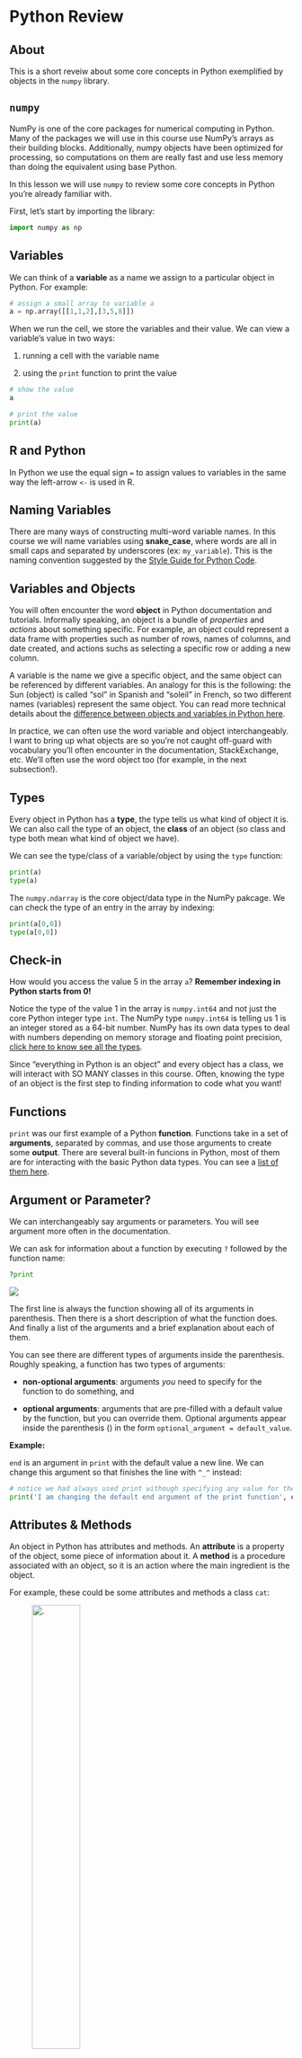 # Python Review

## About
This is a short reveiw about some core concepts in Python exemplified by objects in the `numpy` library. 

## `numpy`

NumPy is one of the core packages for numerical computing in Python. Many of the packages we will use in this course use NumPy's arrays as their building blocks. Additionally, numpy objects have been optimized for processing, so computations on them are really fast and use less memory than doing the equivalent using base Python. 

In this lesson we will use `numpy` to review some core concepts in Python you're already familiar with. 

First, let's start by importing the library:

```python
import numpy as np
```


## Variables
We can think of a **variable** as a name we assign to a particular object in Python. For example:

```python
# assign a small array to variable a
a = np.array([[1,1,2],[3,5,8]])
```

When we run the cell, we store the variables and their value. We can view a variable's value in two ways:

1. running a cell with the variable name

2. using the `print` function to print the value

```python
# show the value
a
```

```python
# print the value 
print(a)
```


:::{.callout-note}
## R and Python

In Python we use the equal sign `=` to assign values to variables in the same way the left-arrow `<-` is used in R.
:::

::: {.callout-caution}
## Naming Variables

There are many ways of constructing multi-word variable names. In this course we will name variables using **snake_case**, where words are all in small caps and separated by underscores (ex: `my_variable`). This is the naming convention suggested by the [Style Guide for Python Code](https://peps.python.org/pep-0008/).
:::

## Variables and Objects
You will often encounter the word **object** in Python documentation and tutorials. Informally speaking, an object is a bundle of *properties* and *actions* about something specific. For example, an object could represent a data frame with properties such as number of rows, names of columns, and date created, and actions suchs as selecting a specific row or adding a new column. 

A variable is the name we give a specific object, and the same object can be referenced by different variables. An analogy for this is the following: the Sun (object) is called "sol" in Spanish and "soleil" in French, so two different names (variables) represent the same object. You can read more technical details about the [difference between objects and variables in Python here](https://realpython.com/python-variables/#object-references).

In practice, we can often use the word variable and object interchangeably. I want to bring up what objects are so you're not caught off-guard with vocabulary you'll often encounter in the documentation, StackExchange, etc. We'll often use the word object too (for example, in the next subsection!).

## Types

 Every object in Python has a **type**, the type tells us what kind of object it is. We can also call the type of an object, the **class** of an object (so class and type both mean what kind of object we have). 
 
 We can see the type/class of a variable/object by using the `type` function:

```python
print(a)
type(a)
```

The `numpy.ndarray` is the core object/data type in the NumPy pakcage. We can check the type of an entry in the array by indexing:

```python
print(a[0,0])
type(a[0,0])
```

::: {.callout-tip}
## Check-in
How would you access the value 5 in the array `a`? **Remember indexing in Python starts from 0!**
:::

Notice the type of the value 1 in the array is `numpy.int64` and not just the core Python integer type `int`. The NumPy type `numpy.int64` is telling us 1 is an integer stored as a 64-bit number. NumPy has its own data types to deal with numbers depending on memory storage and floating point precision, [click here to know see all the types](https://numpy.org/doc/stable/reference/arrays.scalars.html#sized-aliases). 

Since "everything in Python is an object" and every object has a class, we will interact with SO MANY classes in this course. Often, knowing the type of an object is the first step to finding information to code what you want!

## Functions

`print` was our first example of a Python **function**. Functions take in a set of **arguments**, separated by commas, and use those arguments to create some **output**. There are several built-in funcions in Python, most of them are for interacting with the basic Python data types. You can see a [list of them here](https://realpython.com/python-data-types/#built-in-functions).

::: {.callout-caution}
## Argument or Parameter?
We can interchangeably say arguments or parameters. You will see argument more often in the documentation.
:::

We can ask for information about a function by executing `?` followed by the function name:

```python
?print
```

![](/images/lesson-1/print_docstring.png)

The first line is always the function showing all of its arguments in parenthesis. 
Then there is a short description of what the function does.
And finally a list of the arguments and a brief explanation about each of them.

You can see there are different types of arguments inside the parenthesis. Roughly speaking, a function has two types of arguments:

- **non-optional arguments**: arguments *you* need to specify for the function to do something, and

- **optional arguments**: arguments that are pre-filled with a default value by the function, but you can override them. Optional arguments appear inside the parenthesis () in the form `optional_argument = default_value`. 

**Example:**

`end` is an argument in `print` with the default value a new line. We can change this argument so that finishes the line with ` ^_^` instead:

```python
# notice we had always used print withough specifying any value for the `end` argument
print('I am changing the default end argument of the print function', end=' ^_^')
```

## Attributes & Methods

An object in Python has attributes and methods. An **attribute** is a property of the object, some piece of information about it. A **method** is a procedure associated with an object, so it is an action where the main ingredient is the object. 

For example, these could be some attributes and methods a class `cat`:

![. ](/images/lesson-1/cat_class.png){width=45%}


More formally, **a method is a function** that acts on the object it is part of.

We can access a variable's attributes and methods by adding a period `.` at the end of the variable's name. So we would write `variable.variable_method()` or `variable.variable_attribute`. 

:::{.callout-tip}
## Check-in
Suppose we have a class `fish`, make a diagram similar to the `cat` class diagram showing 3 attributes for the class and 3 methods.
:::

**Example**

NumPy arrays have many methods and attributes. Let's see some concrete examples.

```python
# define a 3x3 array
var = np.array([[1,2,3],[4,5,6],[7,8,9]])
var
```

```python
# T is an example of attribute, it returns the transpose of var
print(var.T)
print(type(var.T))
```

```python
# shape, another attribute, tells us the shape of the array (3x3)
print(var.shape)
print(type(var.shape))
```

```python
# ndim is an attribute holding the number of array dimensions
print(var.ndim)
print(type(var.ndim))
```

Notice these attributes can have many different data types. Here we saw tuples and int, two of the core Python classes, and also a numpy array as attributes of `var`. 

Now some examples of methods:

```python
# the tolist method returns the array as a nested list of scalars
var.tolist()
```

```python
# the min method returns the minimum value in the array along an axis
var.min(axis=0)
```

::: {.callout-tip}
## Check-in

We can also call the `min` method without any parameters:

```python
var.min()
```

What kind of parameter is `axis` in our previous call of the `var` method?
:::

Remember, methods are functions associated to an object. We can check this!

```python
type(var.tolist)
```

```python
type(var.min)
```

You can see a complete list of [NumPy array's methods and attributes in the documentation](https://numpy.org/doc/stable/reference/generated/numpy.ndarray.html).

:::{.callout-note}
## R and Python

In R we don't use methods within an object. Rather, functions are extrinsic to (outside) the objects they are acting on.  In R, for example, there would be two separate items: the variable `var` and a separate function `min` that gets `var` as a parameter:

``` R
# this is R code
var <- array(c(1,4,7,2,5,8,3,6,9), dim =c(3,3))
min(var)
```

Using the pipe operator `%>%` in R's tidyverse is closer to the dot `.` in Python:

``` R
# this is R code
var <- array(c(1,4,7,2,5,8,3,6,9), dim =c(3,3))
var %>% min()
```

What happens here is that the pipe `%>%` is passing `var` to the `min()` function as its first argument. This is essentially what happens in Python when a function is a method of a class:

``` python
# this is Python code
var = np.array([[1,2,3],[4,5,6],[7,8,9]])
var.min()
```

When working in Python, remember that *methods are functions that are part of an object* and a method uses the object it is part of to produce some information.
:::

<!--
## Exercises

::: {.callout-tip}
## Exercise 2
Consider the following code:

```python
import numpy as np

?np.ones
```
![](/images/lesson-1/np-ones-docstring.png)

```python
abc = np.ones([3,2], dtype=np.int8)
print(abc)

x = abc.mean()
print(x)
```

Complete the following paragraph using the given words:

| . | . | .| .|
|---|---|---|---|
| class | function | object |method |
| variable | non-default |data-type |default |
|package | attribute | outout | parameter(s) | optional|

`abc` is a ________ assigned to the NumPy ________ `np.ones([3,2])`. We construct `np.ones([3,2])` by calling a ________ from the NumPy ________. `[3,2]` and `np.int8` are ________ we pass to the `np.ones` ________. `np.int8` is a ________ parameter of `np.ones`. `abc.mean` is an ________ of `abc` and `x` is its ________. 


:::

::: {.callout-tip}
## Exercise 3
1. Read the `print` function help. What is the type of the argument `sep`? Is this a default or non-default argument? Why?

2. Create two new variables, one with the integer value 77 and another one with the string 99.

3. Use your variables to print `77%99%77` by changing the value of one of the default arguments in `print`.
:::

TO DO: add an exercise about coding numpy 

```python
var = np.array([2,3,5,7,11,13]).reshape([2,3])
var
```

-->